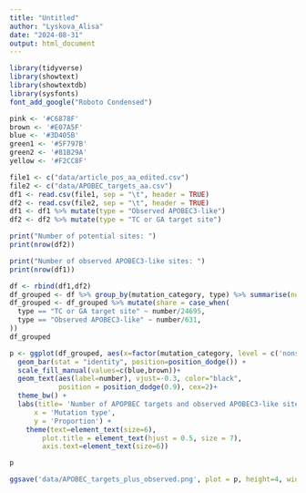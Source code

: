 ```yaml
---
title: "Untitled"
author: "Lyskova_Alisa"
date: "2024-08-31"
output: html_document
---
```


```r
library(tidyverse)
library(showtext)
library(showtextdb)
library(sysfonts)
font_add_google("Roboto Condensed")

pink <- '#C6878F'
brown <- '#E07A5F'
blue <- '#3D405B'
green1 <- '#5F797B'
green2 <- '#81B29A'
yellow <- '#F2CC8F'
```

```r
file1 <- c("data/article_pos_aa_edited.csv")
file2 <- c("data/APOBEC_targets_aa.csv")
df1 <- read.csv(file1, sep = "\t", header = TRUE)
df2 <- read.csv(file2, sep = "\t", header = TRUE)
df1 <- df1 %>% mutate(type = "Observed APOBEC3-like")
df2 <- df2 %>% mutate(type = "TC or GA target site")

print("Number of potential sites: ")
print(nrow(df2))

print("Number of observed APOBEC3-like sites: ")
print(nrow(df1))
```

```r
df <- rbind(df1,df2)
df_grouped <- df %>% group_by(mutation_category, type) %>% summarise(number = n())
df_grouped <- df_grouped %>% mutate(share = case_when(
  type == "TC or GA target site" ~ number/24695,
  type == "Observed APOBEC3-like" ~ number/631,
))
df_grouped
```

```r
p <- ggplot(df_grouped, aes(x=factor(mutation_category, level = c('nonsynonymous', 'synonymous', 'nonsense', 'intergenic')), y=share, fill=type)) + 
  geom_bar(stat = "identity", position=position_dodge()) +
  scale_fill_manual(values=c(blue,brown))+
  geom_text(aes(label=number), vjust=-0.3, color="black",
            position = position_dodge(0.9), cex=2)+
  theme_bw() +
  labs(title= 'Number of APOPBEC targets and observed APOBEC3-like sites by mutation category',
      x = 'Mutation type',
      y = 'Proportion') +
    theme(text=element_text(size=6),
        plot.title = element_text(hjust = 0.5, size = 7),
        axis.text=element_text(size=6))

p

ggsave('data/APOBEC_targets_plus_observed.png', plot = p, height=4, width=5, dpi=300)
```
